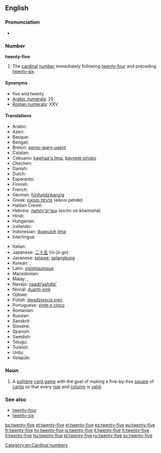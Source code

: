 ==English==

===Pronunciation===
* {{audio|en-us-twenty-five.ogg|Audio (US)}}

===Number===
'''twenty-five'''

# The [[cardinal]] [[number]] immediately following [[twenty-four]] and preceding [[twenty-six]].

====Synonyms====
* five and twenty
* [[w:Arabic numerals|Arabic numerals]]: 25
* [[w:Roman numerals|Roman numerals]]: XXV

====Translations====
{{trans-top|twenty-five}}
* Arabic: {{t|ar|خمسة وعشرين|tr=xámsa w-ʕišrīn}}
* Azeri: {{t+|az|iyirmi beş}}
* Basque: {{t+|eu|hogeita bost}}
* Bengali: {{t|bn|পঁচিশ|tr=pỗchish|sc=Beng}}
* Breton: [[pemp-warn-ugent]]
* Catalan: {{t+|ca|vint-i-cinc}}
* Cebuano: [[kawhaa'g lima]], [[baynete singko]]
* Chechen: {{t|ce|ткъе пхиъ|tr=tqe pxi’}}
* Danish: {{t|da|femogtyve}}
* Dutch: {{t+|nl|vijfentwintig}}
* Esperanto: {{t|eo|dudek kvin}}
* Finnish: {{t|fi|kaksikymmentäviisi}}
* French: {{t+|fr|vingt-cinq|m}}
* German: [[fünfundzwanzig]]
* Greek: [[είκοσι πέντε]] (eíkosi pénde)
* Haitian Creole: {{t|ht|vennsenk}}
* Hebrew: [[עשרים־וחמשה]] (esrím və-khamishá)
* Hindi: {{t+|hi|पच्चीस|tr=pacchees}}
* Hungarian: {{t+|hu|huszonöt}}
* Icelandic: {{t+|is|tuttugu og fimm}} 
* Indonesian: [[duapuluh]] [[lima]]
* Interlingua: {{t|ia|vinti-cinque}}
{{trans-mid}}
* Italian: {{t+|it|venticinque}}
* Japanese: [[二十五]] (ni-jū-go)
* Javanese: [[selawe]], [[selangkung]]
* Korean: {{t|ko|스물다섯|tr=seumul daseos|sc=Kore}}, {{t|ko|이십오|tr=isib-o|sc=Kore}}
* Latin: [[vigintiquinque]]
* Macedonian: {{t|mk|дваесет и пет|tr=dváeset i pet}}
* Malay: {{t|ms|dua puluh lima}}, {{t|ms|lima likur}}
* Navajo: [[naadįįʼashdlaʼ]]
* Novial: [[duanti-sink]]
* Ojibwe: {{t|oj|niishtana-ashi-naanan}}
* Polish: [[dwadzieścia pięć]]
* Portuguese: [[vinte e cinco]] {{g|m}}
* Romanian: {{t|ro|douăzeci și cinci}}
* Russian: {{t+|ru|двадцать пять|tr=dvadtsat’ pjat’}}
* Sanskrit: {{t|sa|पञ्चविंसति|f|tr=pañcaviṃsati|sc=Deva}}
* Slovene: {{t|sl|petindvajset}}
* Spanish: {{t+|es|veinticinco|m}}
* Swedish: {{t+|sv|tjugofem}}
* Telugu: {{t|te|ఇరవై ఐదు|tr=iravai aidu}}
* Turkish: {{t+|tr|yirmi beş}}
* Urdu: {{t|ur|پچیس|tr=pacchees}}
* Volapük: {{t|vo|teldeglul}}
{{trans-bottom}}

===Noun===
{{en-noun|-}}

# A [[solitaire]] [[card game]] with the goal of making a five-by-five [[square]] of [[card]]s so that every [[row]] and [[column]] is [[valid]].

===See also===
* [[twenty-four]]
* [[twenty-six]]

[[Category:en:Cardinal numbers]]

[[bs:twenty-five]]
[[et:twenty-five]]
[[el:twenty-five]]
[[es:twenty-five]]
[[eu:twenty-five]]
[[fr:twenty-five]]
[[hy:twenty-five]]
[[is:twenty-five]]
[[it:twenty-five]]
[[lt:twenty-five]]
[[li:twenty-five]]
[[hu:twenty-five]]
[[pl:twenty-five]]
[[ru:twenty-five]]
[[sv:twenty-five]]